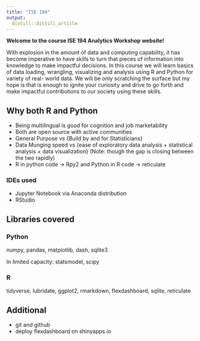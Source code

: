 ```yaml
---
title: "ISE 194"
output: 
  distill::distill_article
---
```


**Welcome to the course ISE 194 Analytics Workshop website!**

With explosion in the amount of data and computing capability, it has become imperative to have skills to turn that pieces of information into knowledge to make impactful decisions. In this course we will learn basics of data loading, wrangling, visualizing and analysis using R and Python for variety of real- world data. We will be only scratching the surface but my hope is that is enough to ignite your curiosity and drive to go forth and make impactful contributions to our society using these skills.


## Why both R and Python
* Being multilingual is good for cognition and job marketability
* Both are open source with active communities
* General Purpose vs {Build by and for Statisticians}
* Data Munging speed vs {ease of exploratory data analysis + statistical analysis + data visualization} (Note: though the gap is closing between the two rapidly)
* R in python code → Rpy2 and Python in R code  → reticulate


### IDEs used
* Jupyter Notebook via Anaconda distribution
* RStudio


## Libraries covered 
### Python
numpy, pandas, matplotlib, dash, sqlite3

In limited capacity: statsmodel, scipy


### R
tidyverse, lubridate, ggplot2, rmarkdown, flexdashboard, sqlite, reticulate

## Additional
* git and github
* deploy flexdashboard on shinyapps.io
